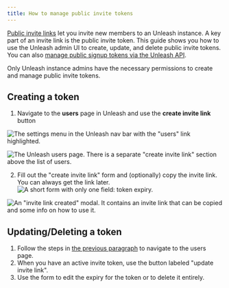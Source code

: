 ```yaml
---
title: How to manage public invite tokens
---
```


[Public invite links](../reference/public-invite-links.mdx) let you invite new members to an Unleash instance. A key part of an invite link is the public invite token. This guide shows you how to use the Unleash admin UI to create, update, and delete public invite tokens. You can also [manage public signup tokens via the Unleash API](../reference/api/unleash/public-signup-tokens.api.md).

Only Unleash instance admins have the necessary permissions to create and manage public invite tokens.

## Creating a token

1. Navigate to the **users** page in Unleash and use the **create invite link** button

![The settings menu in the Unleash nav bar with the "users" link highlighted.](/img/public-signup-step1.png)

![The Unleash users page. There is a separate "create invite link" section above the list of users.](/img/public-signup-step2.png)

2. Fill out the "create invite link" form and (optionally) copy the invite link. You can always get the link later.
![A short form with only one field: token expiry.](/img/public-signup-step3-create_link.png)

![An "invite link created" modal. It contains an invite link that can be copied and some info on how to use it.](/img/public-signup-step4_link_Created.png)

## Updating/Deleting a token

1. Follow the steps in [the previous paragraph](#creating-a-token) to navigate to the users page.
2. When you have an active invite token, use the button labeled "update invite link".
3. Use the form to edit the expiry for the token or to delete it entirely.
